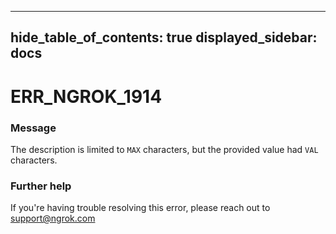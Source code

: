 

---
hide_table_of_contents: true
displayed_sidebar: docs
---


# ERR_NGROK_1914

### Message
The description is limited to `MAX` characters, but the provided value had `VAL` characters.

<ErrorDetails error="err_ngrok_1914" />



### Further help
If you're having trouble resolving this error, please reach out to [support@ngrok.com](mailto:support@ngrok.com?subject=Help%20with%20ERR_NGROK_1914)

